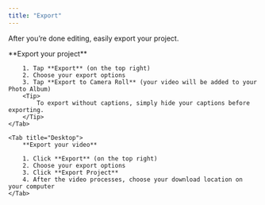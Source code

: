 ```yaml
---
title: "Export"
---
```

After you’re done editing, easily export your project.

<Tabs>
    <Tab title="iOS">
        **Export your project**

        1. Tap **Export** (on the top right)
        2. Choose your export options
        3. Tap **Export to Camera Roll** (your video will be added to your Photo Album)
        <Tip>
            To export without captions, simply hide your captions before exporting.
        </Tip>
    </Tab>

    <Tab title="Desktop">
        **Export your video**

        1. Click **Export** (on the top right)
        2. Choose your export options
        3. Click **Export Project**
        4. After the video processes, choose your download location on your computer
    </Tab>
</Tabs>
